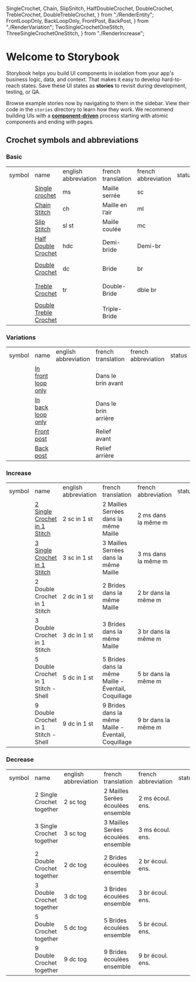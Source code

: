   SingleCrochet,
  Chain,
  SlipSnitch,
  HalfDoubleCrochet,
  DoubleCrochet,
  TrebleCrochet,
  DoubleTrebleCrochet,
} from "./RenderEntity";
  FrontLoopOnly,
  BackLoopOnly,
  FrontPost,
  BackPost,
} from "./RenderVariation";
  TwoSingleCrochetOneStitch,
  ThreeSingleCrochetOneStitch,
} from "./RenderIncrease";


<Meta title="Introduction" />

<style></style>

# Welcome to Storybook

Storybook helps you build UI components in isolation from your app's business logic, data, and context.
That makes it easy to develop hard-to-reach states. Save these UI states as **stories** to revisit during development, testing, or QA.

Browse example stories now by navigating to them in the sidebar.
View their code in the `stories` directory to learn how they work.
We recommend building UIs with a [**component-driven**](https://componentdriven.org) process starting with atomic components and ending with pages.

## Crochet symbols and abbreviations

### Basic

<table>
  <tr>
    <td>symbol</td>
    <td>name</td>
    <td>english abbreviation</td>
    <td>french translation</td>
    <td>french abbreviation</td>
    <td>status</td>
  </tr>
  <tr>
    <td>
      <svg width="16px" height="16px" viewBox="0 0 24 24">
        <SingleCrochet position={{ x: 8, y: 8 }} />
      </svg>
      <svg width="16px" height="16px" viewBox="0 0 24 24">
        <SingleCrochet rotation={45} position={{ x: 8, y: 8 }} />
      </svg>
    </td>
    <td>
      <a
        style={{ textDecoration: "underline" }}
        href="./?path=/docs/crochet-renderentity-singlecrochet--docs"
      >
        Single crochet
      </a>
    </td>
    <td>ms</td>
    <td>Maille serrée</td>
    <td>sc</td>
    <td>
      <AiOutlineCheckSquare style={{ color: "green", fontSize: "16px" }} />
    </td>
  </tr>
  <tr>
    <td>
      <svg width="16px" height="16px" viewBox="0 0 32 32">
        <Chain position={{ cx: 16, cy: 16 }} />
      </svg>
    </td>
    <td>
      <a
        style={{ textDecoration: "underline" }}
        href="./?path=/docs/crochet-renderentity-chain--docs"
      >
        Chain Stitch
      </a>
    </td>
    <td>ch</td>
    <td>Maille en l’air</td>
    <td>ml</td>
    <td>
      <AiOutlineCheckSquare style={{ color: "green", fontSize: "16px" }} />
    </td>
  </tr>
  <tr>
    <td>
      <svg width="16px" height="16px" viewBox="0 0 32 32">
        <SlipSnitch position={{ cx: 16, cy: 16 }} />
      </svg>
    </td>
    <td>
      <a
        style={{ textDecoration: "underline" }}
        href="./?path=/docs/crochet-renderentity-slipsnitch--docs"
      >
        Slip Stitch
      </a>
    </td>
    <td>sl st</td>
    <td>Maille coulée</td>
    <td>mc</td>
    <td>
      <AiOutlineCheckSquare style={{ color: "green", fontSize: "16px" }} />
    </td>
  </tr>
  <tr>
    <td>
      <svg width="24px" height="24px" viewBox="0 0 32 32">
        <HalfDoubleCrochet position={{ x: 16, y: 16 }} />
      </svg>
    </td>
    <td>
      <a
        href="./?path=/docs/crochet-renderentity-halfdoublecrochet--docs"
        style={{ textDecoration: "underline" }}
      >
        Half Double Crochet
      </a>
    </td>
    <td>hdc</td>
    <td>Demi-bride</td>
    <td>Demi-br</td>
    <td>
      <AiOutlineCheckSquare style={{ color: "green", fontSize: "16px" }} />
    </td>
  </tr>
  <tr>
    <td>
      <svg width="24px" height="24px" viewBox="0 0 32 32">
        <DoubleCrochet position={{ x: 16, y: 16 }} />
      </svg>
      <svg width="24px" height="24px" viewBox="0 0 32 32">
        <DoubleCrochet position={{ x: 16, y: 16 }} rotation={25} />
      </svg>
      <svg width="24px" height="24px" viewBox="0 0 32 32">
        <DoubleCrochet position={{ x: 16, y: 16 }} rotation={-25} />
      </svg>
    </td>
    <td>
      <a
        href="./?path=/docs/crochet-renderentity-doublecrochet--docs"
        style={{ textDecoration: "underline" }}
      >
        Double Crochet
      </a>
    </td>
    <td>dc</td>
    <td>Bride</td>
    <td>br</td>
    <td>
      <AiOutlineCheckSquare style={{ color: "green", fontSize: "16px" }} />
    </td>
  </tr>
  <tr>
    <td>
      <svg width="24px" height="24px" viewBox="0 0 32 32">
        <TrebleCrochet position={{ x: 16, y: 16 }} />
      </svg>
      <svg width="24px" height="24px" viewBox="0 0 32 32">
        <TrebleCrochet position={{ x: 16, y: 16 }} rotation={25} />
      </svg>
      <svg width="24px" height="24px" viewBox="0 0 32 32">
        <TrebleCrochet position={{ x: 16, y: 16 }} rotation={-25} />
      </svg>
    </td>
    <td>
      <a
        href="./?path=/docs/crochet-renderentity-treblecrochet--docs"
        style={{ textDecoration: "underline" }}
      >
        Treble Crochet
      </a>
    </td>
    <td>tr</td>
    <td>Double-Bride</td>
    <td>dble br</td>
    <td>
      <AiOutlineCheckSquare style={{ color: "green", fontSize: "16px" }} />
    </td>
  </tr>
  <tr>
    <td>
      <svg width="24px" height="24px" viewBox="0 0 32 32">
        <DoubleTrebleCrochet position={{ x: 16, y: 16 }} />
      </svg>
      <svg width="24px" height="24px" viewBox="0 0 32 32">
        <DoubleTrebleCrochet position={{ x: 16, y: 16 }} rotation={25} />
      </svg>
      <svg width="24px" height="24px" viewBox="0 0 32 32">
        <DoubleTrebleCrochet position={{ x: 16, y: 16 }} rotation={-25} />
      </svg>
    </td>
    <td>
      <a
        href="./?path=/docs/crochet-renderentity-doubletreblecrochet--docs"
        style={{ textDecoration: "underline" }}
      >
        Double Treble Crochet
      </a>
    </td>
    <td></td>
    <td>Triple-Bride</td>
    <td></td>
    <td>
      <AiOutlineCheckSquare style={{ color: "green", fontSize: "16px" }} />
    </td>
  </tr>
</table>

### Variations

<table>
  <tr>
    <td>symbol</td>
    <td>name</td>
    <td>english abbreviation</td>
    <td>french translation</td>
    <td>french abbreviation</td>
    <td>status</td>
  </tr>
  <tr>
    <td>
      <svg width="24px" height="24px" viewBox="0 0 24 24">
        <FrontLoopOnly position={{ x: 16, y: 16 }} size={8} />
      </svg>
      <svg width="24px" height="24px" viewBox="0 0 24 24">
        <SlipSnitch position={{ cx: 16 - 4, cy: 16 - 6 }} radius={4} />
        <FrontLoopOnly position={{ x: 16 - 8, y: 16 + 2 }} size={8} />
      </svg>
    </td>
    <td>
      <a
        href="./?path=/docs/crochet-rendervariation-frontlooponly--docs"
        style={{ textDecoration: "underline" }}
      >
        In front loop only
      </a>
    </td>
    <td></td>
    <td>Dans le brin avant</td>
    <td></td>
    <td>
      <AiOutlineCheckSquare style={{ color: "green", fontSize: "16px" }} />
    </td>
  </tr>
  <tr>
    <td>
      <svg width="24px" height="24px" viewBox="0 0 24 24">
        <BackLoopOnly position={{ x: 16, y: 16 }} size={8} />
      </svg>
      <svg width="24px" height="24px" viewBox="0 0 24 24">
        <DoubleCrochet position={{ x: 16, y: 16 - 6 }} rotation={25} />
        <BackLoopOnly position={{ x: 16 - 4, y: 16 + 3 }} size={8} />
      </svg>
    </td>
    <td>
      <a
        href="./?path=/docs/crochet-rendervariation-frontbackonly--docs"
        style={{ textDecoration: "underline" }}
      >
        In back loop only
      </a>
    </td>
    <td></td>
    <td>Dans le brin arrière</td>
    <td></td>
    <td>
      <AiOutlineCheckSquare style={{ color: "green", fontSize: "16px" }} />
    </td>
  </tr>
  <tr>
    <td>
      <svg width="24px" height="24px" viewBox="0 0 24 24">
        <FrontPost position={{ x: 16, y: 16 }} size={8} />
      </svg>
      <svg width="24px" height="24px" viewBox="0 0 24 24">
        <SingleCrochet position={{ x: 16 - 4, y: 16 - 9 }} rotation={45} />
        <FrontPost position={{ x: 16, y: 16 }} size={8} />
      </svg>
    </td>
    <td>
      <a
        href="./?path=/docs/crochet-rendervariation-frontpost--docs"
        style={{ textDecoration: "underline" }}
      >
        Front post
      </a>
    </td>
    <td></td>
    <td>Relief avant</td>
    <td></td>
    <td>
      <AiOutlineCheckSquare style={{ color: "green", fontSize: "16px" }} />
    </td>
  </tr>
  <tr>
    <td>
      <svg width="24px" height="24px" viewBox="0 0 24 24">
        <BackPost position={{ x: 16, y: 16 }} size={8} />
      </svg>
      <svg width="24px" height="24px" viewBox="0 0 24 24">
        <TrebleCrochet position={{ x: 16, y: 16 - 7 }} rotation={45} />
        <BackPost position={{ x: 16, y: 16 }} size={8} />
      </svg>
    </td>
    <td>
      <a
        href="./?path=/docs/crochet-rendervariation-backpost--docs"
        style={{ textDecoration: "underline" }}
      >
        Back post
      </a>
    </td>
    <td></td>
    <td>Relief arrière</td>
    <td></td>
    <td>
      <AiOutlineCheckSquare style={{ color: "green", fontSize: "16px" }} />
    </td>
  </tr>
</table>

### Increase

<table>
  <tr>
    <td>symbol</td>
    <td>name</td>
    <td>english abbreviation</td>
    <td>french translation</td>
    <td>french abbreviation</td>
    <td>status</td>
  </tr>
  <tr>
    <td>
      <svg width="24px" height="24px" viewBox="0 0 24 24">
        <TwoSingleCrochetOneStitch position={{ x: 16, y: 16 }} />
      </svg>
    </td>
    <td>
      <a
        href="./?path=/docs/crochet-renderincrease-twosinglecrochetonestitch--docs"
        style={{ textDecoration: "underline" }}
      >
        2 Single Crochet in 1 Stitch
      </a>
    </td>
    <td>2 sc in 1 st</td>
    <td>2 Mailles Serrées dans la même Maille</td>
    <td>2 ms dans la même m</td>
    <td>
      <AiOutlineCheckSquare style={{ color: "green", fontSize: "16px" }} />
    </td>
  </tr>
  <tr>
    <td>
    <svg width="24px" height="24px" viewBox="0 0 32 32">
        <ThreeSingleCrochetOneStitch position={{ x: 16, y: 16 }} />
      </svg></td>
    <td>
      <a        
        href="./?path=/docs/crochet-renderincrease-threesinglecrochetonestitch--docs"
      style={{ textDecoration: "underline" }}>
        3 Single Crochet in 1 Stitch
      </a>
    </td>
    <td>3 sc in 1 st</td>
    <td>3 Mailles Serrées dans la même Maille</td>
    <td>3 ms dans la même m</td>
    <td>
      <AiOutlineCheckSquare style={{ color: "green", fontSize: "16px" }} />
    </td>

  </tr>
  <tr>
    <td></td>
    <td>
      <a style={{ textDecoration: "underline" }}>
        2 Double Crochet in 1 Stitch
      </a>
    </td>
    <td>2 dc in 1 st</td>
    <td>2 Brides dans la même Maille</td>
    <td>2 br dans la même m</td>
    <td>
      <GrStatusPlaceholder style={{ fontSize: "12px" }} />
    </td>
  </tr>
  <tr>
    <td></td>
    <td>
      <a style={{ textDecoration: "underline" }}>
        3 Double Crochet in 1 Stitch
      </a>
    </td>
    <td>3 dc in 1 st</td>
    <td>3 Brides dans la même Maille</td>
    <td>3 br dans la même m</td>
    <td>
      <GrStatusPlaceholder style={{ fontSize: "12px" }} />
    </td>
  </tr>
  <tr>
    <td></td>
    <td>
      <a style={{ textDecoration: "underline" }}>
        5 Double Crochet in 1 Stitch - Shell
      </a>
    </td>
    <td>5 dc in 1 st</td>
    <td>5 Brides dans la même Maille - Éventail, Coquillage</td>
    <td>5 br dans la même m</td>
    <td>
      <GrStatusPlaceholder style={{ fontSize: "12px" }} />
    </td>
  </tr>
  <tr>
    <td></td>
    <td>
      <a style={{ textDecoration: "underline" }}>
        9 Double Crochet in 1 Stitch - Shell
      </a>
    </td>
    <td>9 dc in 1 st</td>
    <td>9 Brides dans la même Maille - Éventail, Coquillage</td>
    <td>9 br dans la même m</td>
    <td>
      <GrStatusPlaceholder style={{ fontSize: "12px" }} />
    </td>
  </tr>
</table>

### Decrease

<table>
  <tr>
    <td>symbol</td>
    <td>name</td>
    <td>english abbreviation</td>
    <td>french translation</td>
    <td>french abbreviation</td>
    <td>status</td>
  </tr>
  <tr>
    <td></td>
    <td>
      <a style={{ textDecoration: "underline" }}>2 Single Crochet together</a>
    </td>
    <td>2 sc tog</td>
    <td>2 Mailles Serées écoulées ensemble</td>
    <td>2 ms écoul. ens.</td>
    <td>
      <GrStatusPlaceholder style={{ fontSize: "12px" }} />
    </td>
  </tr>
  <tr>
    <td></td>
    <td>
      <a style={{ textDecoration: "underline" }}>3 Single Crochet together</a>
    </td>
    <td>3 sc tog</td>
    <td>3 Mailles Serées écoulées ensemble</td>
    <td>3 ms écoul. ens.</td>
    <td>
      <GrStatusPlaceholder style={{ fontSize: "12px" }} />
    </td>
  </tr>
  <tr>
    <td></td>
    <td>
      <a style={{ textDecoration: "underline" }}>2 Double Crochet together</a>
    </td>
    <td>2 dc tog</td>
    <td>2 Brides écoulées ensemble</td>
    <td>2 br écoul. ens.</td>
    <td>
      <GrStatusPlaceholder style={{ fontSize: "12px" }} />
    </td>
  </tr>
  <tr>
    <td></td>
    <td>
      <a style={{ textDecoration: "underline" }}>3 Double Crochet together</a>
    </td>
    <td>3 dc tog</td>
    <td>3 Brides écoulées ensemble</td>
    <td>3 br écoul. ens.</td>
    <td>
      <GrStatusPlaceholder style={{ fontSize: "12px" }} />
    </td>
  </tr>
  <tr>
    <td></td>
    <td>
      <a style={{ textDecoration: "underline" }}>5 Double Crochet together</a>
    </td>
    <td>5 dc tog</td>
    <td>5 Brides écoulées ensemble</td>
    <td>5 br écoul. ens.</td>
    <td>
      <GrStatusPlaceholder style={{ fontSize: "12px" }} />
    </td>
  </tr>
  <tr>
    <td></td>
    <td>
      <a style={{ textDecoration: "underline" }}>9 Double Crochet together</a>
    </td>
    <td>9 dc tog</td>
    <td>9 Brides écoulées ensemble</td>
    <td>9 br écoul. ens.</td>
    <td>
      <GrStatusPlaceholder style={{ fontSize: "12px" }} />
    </td>
  </tr>
</table>
